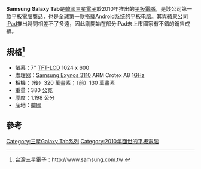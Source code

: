 {{multiple issues|
{{expand|time=2017-03-25T14:47:51+00:00}}
{{primarysources|time=2017-03-25T14:47:51+00:00}}
{{refimprove|time=2017-03-25T14:47:51+00:00}}
}}
{{Infobox information appliance
| name         = Samsung Galaxy Tab
| logo         = [[File:Galaxy_Tab_logo.svg|200px]]
| image        =
| caption      =
| developer    = [[三星電子|三星電子]]
| manufacturer = [[三星電子|三星電子]]
| type         = [[平板電腦|平板電腦]]
| releasedate  = 因區域而不同
| connectivity = (GSM/ GPRS/ EDGE) : 850 / 900 / 1800 / 1900 MHz<br>
(HSUPA 5.76 Mbit/s, HSDPA 7.2 Mbit/s) : 900 / 1900 / 2100 MHz, or 1700 / 1900 MHz<br>
CDMA 800 / 1900 MHz EVDO Rev A<ref>http://www.samsung.com/us/mobile/galaxy-tab</ref><br>
[[Wi-Fi|Wi-Fi]] 802.11b/g/n、[[藍牙|藍牙]] 3.0、DLNA<br>
Connection Port
| lifespan     =
| unitssold    =
| media        =
| os           = [[Android|Android]] 2.2.1，[[TouchWiz|TouchWiz]] UI，部份國家可升級至Android 2.3.3/2.3.4/2.3.5/2.3.6/2.3.7（與3.0不兼容）
| input        = [[多點觸控|多點觸控]][[電容式|電容式]][[顯示屏|顯示屏]]
| camera       = 320 萬[[像素|像素]][[自動對焦|自動對焦]][[鏡頭|鏡頭]]，[[LED|LED]]閃燈，130 萬[[像素|像素]]前置鏡頭
| power        = 4000 [[mAh|mAh]] 電池
| cpu          = [[Exynos|Samsung Exynos 3110]] ("Hummingbird") ARM Cortex A8; 1.0 [[GHz|GHz]]
| graphics     = [[PowerVR|PowerVR]] SGX 540
| tv           =
| storage      = [[快閃記憶體|快閃記憶體]]<br />2 [[GB|GB]] (CDMA), 16 [[GB|GB]] 或 32 GB 型號，[[microSD|microSD]] 卡插槽
| memory       = 512 [[MB|MB]]
| display      = 1024 × 600 [[像素|像素]] (16:10), {{convert|7.0|in|cm|abbr=on}} 對角，約 21 in<sup>2</sup> ({{convert|21.37|sqin|cm2|sigfig=2 | disp=output only}}) 170 [[PPI|PPI]]
| audio        = 揚聲器、麥克峰插頭
| service      =
| dimensions   = {{convert|190.09|mm|in|abbr=on}} ''(h)''<br />{{convert|120.45|mm|in|abbr=on}} ''(w)''<br />{{convert|11.98|mm|in|abbr=on}} ''(d)''
| weight       = {{convert|380|g|oz|abbr=on}}
| related      = [[Samsung_Galaxy_S|Samsung Galaxy S]] <br /> [[Samsung_Galaxy_Tab_10.1|Samsung Galaxy Tab 10.1]] <br /> [[Samsung_Galaxy_Tab_7.7|Samsung Galaxy Tab 7.7]]
| website      = [http://www.samsung.com/global/microsite/galaxytab/2010/ Samsung GALAXY Tab]
}}

'''Samsung Galaxy Tab'''是[[韓國|韓國]][[三星電子|三星電子]]於2010年推出的[[平板電腦|平板電腦]]，是該公司第一款平板電腦商品，也是全球第一款搭载[[Android|Android]]系统的平板电脑。其與[[蘋果公司|蘋果公司]][[iPad|iPad]]推出時間相差不了多遠，因此剛開始在部分iPad未上市國家有不錯的銷售成績。

== 規格<ref>台灣三星電子：http://www.samsung.com.tw {{Wayback|url=http://www.samsung.com.tw/ |date=20180606182141 }}</ref> ==
*螢幕：7" [[TFT-LCD|TFT-LCD]] 1024 x 600
*處理器：[[Exynos|Samsung Exynos 3110]] ARM Crotex A8 1[[GHz|GHz]]
*相機：（後）320 萬畫素；（前）130 萬畫素
*重量：380 公克
*厚度：1.198 公分
*産地：[[韓國|韓國]]

== 參考 ==
{{reflist}}

[[Category:三星Galaxy_Tab系列|Category:三星Galaxy Tab系列]]
[[Category:2010年面世的平板電腦|Category:2010年面世的平板電腦]]
